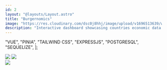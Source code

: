 ```yaml
---
id: 2
layout: "@layouts/Layout.astro"
title: "Burgernomics"
image: "https://res.cloudinary.com/dsc0j8hhj/image/upload/v1696513639/work-sample/burgernomics.png"
description: "Interactive dashboard showcasing countries economic data based on Big Mac Index"
---
```


  "VUE",
  "PINIA",
  "TAILWIND CSS",
  "EXPRESSJS",
  "POSTGRESQL",
  "SEQUELIZE",
];

<div class="not-prose mt-5 flex justify-end gap-2 border-b-2 border-black pb-8">
  <ExternalLink text="Live Demo" link="https://burgernomics-4ec88.web.app/" />
  <ExternalLink
    text="Github"
    link="https://github.com/qonit-filza/burgernomics"
  />
</div>

<div class="grid grid-cols-1 gap-10 md:grid-cols-2">
  <img
    class=" mx-auto mb-0 border border-black"
    src="/img/burgernomics/big-mac-index.png"
  />
  <img
    class=" mx-auto mb-0 border border-black"
    src="/img/burgernomics/info.png"
  />
</div>
<img
  class=" mx-auto border border-black "
  src="/img/burgernomics/work-hour.png"
/>

<Stack techs={stacks} />
